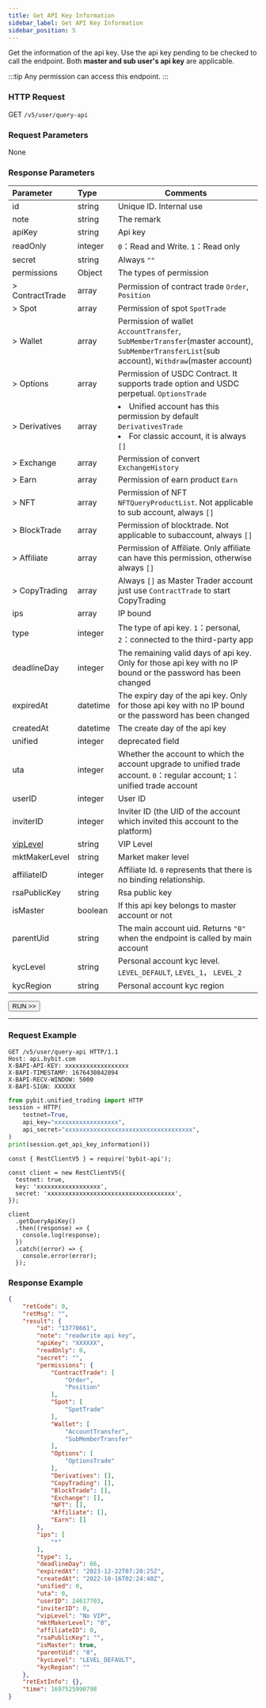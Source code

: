 ```yaml
---
title: Get API Key Information
sidebar_label: Get API Key Information
sidebar_position: 5
---
```

Get the information of the api key. Use the api key pending to be checked to call the endpoint. Both **master and sub user's api key** are applicable.

:::tip
Any permission can access this endpoint.
:::

### HTTP Request
GET `/v5/user/query-api`

### Request Parameters
None

### Response Parameters
| Parameter | Type | Comments|
|:----- |:-----|----- |
|id |string |Unique ID. Internal use|
|note |string |The remark |
|apiKey |string |Api key |
|readOnly |integer |`0`：Read and Write. `1`：Read only |
|secret |string |Always `""` |
|permissions |Object |The types of permission |
|> ContractTrade |array |Permission of contract trade `Order`, `Position` |
|> Spot |array |Permission of spot `SpotTrade` |
|> Wallet |array |Permission of wallet `AccountTransfer`, `SubMemberTransfer`(master account), `SubMemberTransferList`(sub account), `Withdraw`(master account)|
|> Options |array |Permission of USDC Contract. It supports trade option and USDC perpetual. `OptionsTrade`|
|> Derivatives |array |<li>Unified account has this permission by default `DerivativesTrade`</li><li>For classic account, it is always `[]`</li> |
|> Exchange |array |Permission of convert `ExchangeHistory` |
|> Earn |array |Permission of earn product `Earn` |
|> NFT |array |Permission of NFT `NFTQueryProductList`. Not applicable to sub account, always `[]` |
|> BlockTrade |array |Permission of blocktrade. Not applicable to subaccount, always `[]`|
|> Affiliate |array |Permission of Affiliate. Only affiliate can have this permission, otherwise always `[]` |
|> CopyTrading |array |Always `[]` as Master Trader account just use `ContractTrade` to start CopyTrading|
|ips |array |IP bound|
|type |integer |The type of api key. `1`：personal, `2`：connected to the third-party app |
|deadlineDay |integer |The remaining valid days of api key. Only for those api key with no IP bound or the password has been changed |
|expiredAt |datetime |The expiry day of the api key. Only for those api key with no IP bound or the password has been changed|
|createdAt |datetime |The create day of the api key |
|unified |integer |deprecated field|
|uta |integer |Whether the account to which the account upgrade to unified trade account. `0`：regular account; `1`：unified trade account |
|userID |integer |User ID |
|inviterID |integer |Inviter ID (the UID of the account which invited this account to the platform) |
|[vipLevel](../enum#viplevel) |string |VIP Level |
|mktMakerLevel |string |Market maker level |
|affiliateID |integer |Affiliate Id. `0` represents that there is no binding relationship. |
|rsaPublicKey |string |Rsa public key |
|isMaster |boolean |If this api key belongs to master account or not |
|parentUid |string |The main account uid. Returns `"0"` when the endpoint is called by main account |
|kycLevel |string |Personal account kyc level. `LEVEL_DEFAULT`, `LEVEL_1`， `LEVEL_2` |
|kycRegion |string |Personal account kyc region |

<a href="/api-explorer/v5/user/apikey-info"><Button>RUN >></Button></a>

---

### Request Example

<Tabs groupId="programming-languages">
<TabItem value="http" label="HTTP">

```http
GET /v5/user/query-api HTTP/1.1
Host: api.bybit.com
X-BAPI-API-KEY: xxxxxxxxxxxxxxxxxx
X-BAPI-TIMESTAMP: 1676430842094
X-BAPI-RECV-WINDOW: 5000
X-BAPI-SIGN: XXXXXX
```

</TabItem>
<TabItem value="python" label="Python">

```python
from pybit.unified_trading import HTTP
session = HTTP(
    testnet=True,
    api_key="xxxxxxxxxxxxxxxxxx",
    api_secret="xxxxxxxxxxxxxxxxxxxxxxxxxxxxxxxxxxxx",
)
print(session.get_api_key_information())
```

</TabItem>

<TabItem value="Node" label="Node.js">

```n4js
const { RestClientV5 } = require('bybit-api');

const client = new RestClientV5({
  testnet: true,
  key: 'xxxxxxxxxxxxxxxxxx',
  secret: 'xxxxxxxxxxxxxxxxxxxxxxxxxxxxxxxxxxxx',
});

client
  .getQueryApiKey()
  .then((response) => {
    console.log(response);
  })
  .catch((error) => {
    console.error(error);
  });
```

</TabItem>
</Tabs>

### Response Example

```json
{
    "retCode": 0,
    "retMsg": "",
    "result": {
        "id": "13770661",
        "note": "readwrite api key",
        "apiKey": "XXXXXX",
        "readOnly": 0,
        "secret": "",
        "permissions": {
            "ContractTrade": [
                "Order",
                "Position"
            ],
            "Spot": [
                "SpotTrade"
            ],
            "Wallet": [
                "AccountTransfer",
                "SubMemberTransfer"
            ],
            "Options": [
                "OptionsTrade"
            ],
            "Derivatives": [],
            "CopyTrading": [],
            "BlockTrade": [],
            "Exchange": [],
            "NFT": [],
            "Affiliate": [],
            "Earn": []
        },
        "ips": [
            "*"
        ],
        "type": 1,
        "deadlineDay": 66,
        "expiredAt": "2023-12-22T07:20:25Z",
        "createdAt": "2022-10-16T02:24:40Z",
        "unified": 0,
        "uta": 0,
        "userID": 24617703,
        "inviterID": 0,
        "vipLevel": "No VIP",
        "mktMakerLevel": "0",
        "affiliateID": 0,
        "rsaPublicKey": "",
        "isMaster": true,
        "parentUid": "0",
        "kycLevel": "LEVEL_DEFAULT",
        "kycRegion": ""
    },
    "retExtInfo": {},
    "time": 1697525990798
}
```
